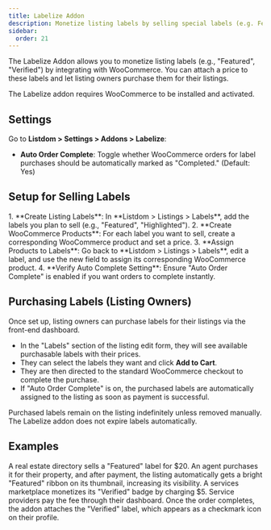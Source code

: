 ```yaml
---
title: Labelize Addon
description: Monetize listing labels by selling special labels (e.g. Featured) to listing owners via WooCommerce integration.
sidebar:
  order: 21
---
```


The Labelize Addon <Badge text="Pro" /> allows you to monetize listing labels (e.g., "Featured", "Verified") by integrating with WooCommerce. You can attach a price to these labels and let listing owners purchase them for their listings.

<Aside type="caution">
The Labelize addon requires WooCommerce to be installed and activated.
</Aside>

## Settings
Go to **Listdom > Settings > Addons > Labelize**:
- **Auto Order Complete**: Toggle whether WooCommerce orders for label purchases should be automatically marked as "Completed." (Default: Yes)

## Setup for Selling Labels
<Steps>
1. **Create Listing Labels**: In **Listdom > Listings > Labels**, add the labels you plan to sell (e.g., "Featured", "Highlighted").
2. **Create WooCommerce Products**: For each label you want to sell, create a corresponding WooCommerce product and set a price.
3. **Assign Products to Labels**: Go back to **Listdom > Listings > Labels**, edit a label, and use the new field to assign its corresponding WooCommerce product.
4. **Verify Auto Complete Setting**: Ensure "Auto Order Complete" is enabled if you want orders to complete instantly.
</Steps>

## Purchasing Labels (Listing Owners)
Once set up, listing owners can purchase labels for their listings via the front-end dashboard.

- In the "Labels" section of the listing edit form, they will see available purchasable labels with their prices.
- They can select the labels they want and click **Add to Cart**.
- They are then directed to the standard WooCommerce checkout to complete the purchase.
- If "Auto Order Complete" is on, the purchased labels are automatically assigned to the listing as soon as payment is successful.

<Aside type="note">
Purchased labels remain on the listing indefinitely unless removed manually. The Labelize addon does not expire labels automatically.
</Aside>

## Examples
<CardGrid>
  <Card title="Featured Listing Upsell">
    A real estate directory sells a "Featured" label for $20. An agent purchases it for their property, and after payment, the listing automatically gets a bright "Featured" ribbon on its thumbnail, increasing its visibility.
  </Card>
  <Card title="Verified Badge via Purchase">
    A services marketplace monetizes its "Verified" badge by charging $5. Service providers pay the fee through their dashboard. Once the order completes, the addon attaches the "Verified" label, which appears as a checkmark icon on their profile.
  </Card>
</CardGrid>